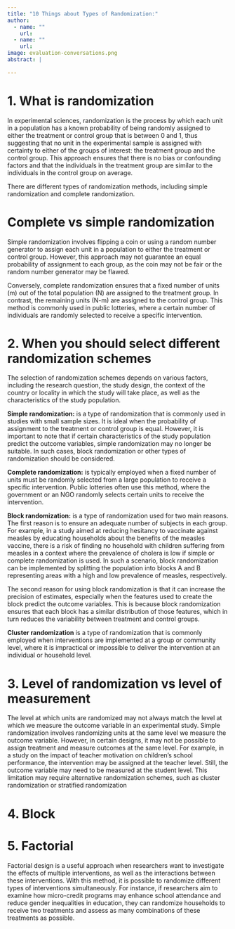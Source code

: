 ```yaml
---
title: "10 Things about Types of Randomization:"
author:
  - name: ""
    url: 
  - name: ""
    url: 
image: evaluation-conversations.png
abstract: | 
  
---
```


# 1.	What is randomization 

In experimental sciences, randomization is the process by which each unit in a population has a known probability of being randomly assigned to either the treatment or control group that is between 0 and 1, thus suggesting that no unit in the experimental sample is assigned with certainty to either of the groups of interest: the treatment group and the control group. This approach ensures that there is no bias or confounding factors and that the individuals in the treatment group are similar to the individuals in the control group on average. 

There are different types of randomization methods, including simple randomization and complete randomization.

# Complete vs simple randomization

Simple randomization involves flipping a coin or using a random number generator to assign each unit in a population to either the treatment or control group. However, this approach may not guarantee an equal probability of assignment to each group, as the coin may not be fair or the random number generator may be flawed. 

Conversely, complete randomization ensures that a fixed number of units (m) out of the total population (N) are assigned to the treatment group. In contrast, the remaining units (N-m) are assigned to the control group. This method is commonly used in public lotteries, where a certain number of individuals are randomly selected to receive a specific intervention.

# 2.	When you should select different randomization schemes

The selection of randomization schemes depends on various factors, including the research question, the study design, the context of the country or locality in which the study will take place, as well as the characteristics of the study population.

**Simple randomization:** is a type of randomization that is commonly used in studies with small sample sizes. It is ideal when the probability of assignment to the treatment or control group is equal. However, it is important to note that if certain characteristics of the study population predict the outcome variables, simple randomization may no longer be suitable. In such cases, block randomization or other types of randomization should be considered.

**Complete randomization:** is typically employed when a fixed number of units must be randomly selected from a large population to receive a specific intervention. Public lotteries often use this method, where the government or an NGO randomly selects certain units to receive the intervention.

**Block randomization:** is a type of randomization used for two main reasons. The first reason is to ensure an adequate number of subjects in each group. For example, in a study aimed at reducing hesitancy to vaccinate against measles by educating households about the benefits of the measles vaccine, there is a risk of finding no household with children suffering from measles in a context where the prevalence of cholera is low if simple or complete randomization is used. In such a scenario, block randomization can be implemented by splitting the population into blocks A and B representing areas with a high and low prevalence of measles, respectively.

The second reason for using block randomization is that it can increase the precision of estimates, especially when the features used to create the block predict the outcome variables. This is because block randomization ensures that each block has a similar distribution of those features, which in turn reduces the variability between treatment and control groups. 

**Cluster randomization** is a type of randomization that is commonly employed when interventions are implemented at a group or community level, where it is impractical or impossible to deliver the intervention at an individual or household level. 

# 3.	Level of randomization vs level of measurement

The level at which units are randomized may not always match the level at which we measure the outcome variable in an experimental study. Simple randomization involves randomizing units at the same level we measure the outcome variable. However, in certain designs, it may not be possible to assign treatment and measure outcomes at the same level. For example, in a study on the impact of teacher motivation on children's school performance, the intervention may be assigned at the teacher level. Still, the outcome variable may need to be measured at the student level. This limitation may require alternative randomization schemes, such as cluster randomization or stratified randomization

# 4.	Block


# 5.	Factorial

Factorial design is a useful approach when researchers want to investigate the effects of multiple interventions, as well as the interactions between these interventions. With this method, it is possible to randomize different types of interventions simultaneously. For instance, if researchers aim to examine how micro-credit programs may enhance school attendance and reduce gender inequalities in education, they can randomize households to receive two treatments and assess as many combinations of these treatments as possible.






